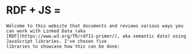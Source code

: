
<Content id="intro">
    <h1 className="title" style={{display: "flex", gap: "0.25rem", alignItems: "center"}}>
        <span>RDF + JS = </span>
        <BsFillHeartFill style={{fill: "red"}}/>
    </h1>

    Welcome to this website that documents and reviews various ways you can work with Linked Data (aka
    [RDF](https://www.w3.org/TR/rdf11-primer/), aka semantic data) using JavaScript libraries. I've chosen five
    libraries to showcase how this can be done:
</Content>

<LibraryList/>